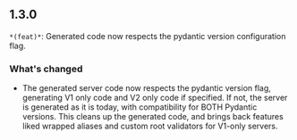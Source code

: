 ## 1.3.0
`*(feat)*`: Generated code now respects the pydantic version configuration flag.

### What's changed
- The generated server code now respects the pydantic version flag, generating V1 only code and V2 only code if specified. If not, the server is generated as it is today, with compatibility for BOTH Pydantic versions. This cleans up the generated code, and brings back features liked wrapped aliases and custom root validators for V1-only servers.

